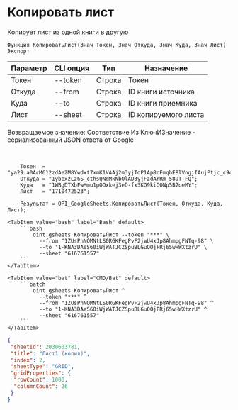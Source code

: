 ﻿---
sidebar_position: 3
---


# Копировать лист
 Копирует лист из одной книги в другую



`Функция КопироватьЛист(Знач Токен, Знач Откуда, Знач Куда, Знач Лист) Экспорт`

  | Параметр | CLI опция | Тип | Назначение |
  |-|-|-|-|
  | Токен | --token | Строка | Токен |
  | Откуда | --from | Строка | ID книги источника |
  | Куда | --to | Строка | ID книги приемника |
  | Лист | --sheet | Строка | ID копируемого листа |

  
  Возвращаемое значение:   Соответствие Из КлючИЗначение - сериализованный JSON ответа от Google

<br/>




```bsl title="Пример кода"
    Токен  = "ya29.a0AcM612zdAe2M8Ywdxt7xmK1VAAj2m3yjTdP1Ap8cFmqbE8lVngjIAujPtjc_c94MCuKNLfn7MSssBd6NfMXDQDrHMUv7Fgjp7cjuXk68n...";
    Откуда = "1ybexzLz6S_cthsQNdMkNbOlAD3yjFzdArRm_589T_FQ";
    Куда   = "1WBgDTXbFwMmu1pOOxkej3eD-fx3KQ9kiQ0Np5B2oeMY";
    Лист   = "1710472523";

    Результат = OPI_GoogleSheets.КопироватьЛист(Токен, Откуда, Куда, Лист);
```
    

 <Tabs>
  
    <TabItem value="bash" label="Bash" default>
        ```bash
            oint gsheets КопироватьЛист --token "***" \
              --from "1ZUsPnNQMNtLS0RGKFegPvF2jwU4xJp8AhmpgFNTq-98" \
              --to "1-KNA3DAeS60iWjWATJCZSpuBLGuOOjFRj65wHWXtzrU" \
              --sheet "616761557"
        ```
    </TabItem>
  
    <TabItem value="bat" label="CMD/Bat" default>
        ```batch
            oint gsheets КопироватьЛист ^
              --token "***" ^
              --from "1ZUsPnNQMNtLS0RGKFegPvF2jwU4xJp8AhmpgFNTq-98" ^
              --to "1-KNA3DAeS60iWjWATJCZSpuBLGuOOjFRj65wHWXtzrU" ^
              --sheet "616761557"
        ```
    </TabItem>
</Tabs>


```json title="Результат"
{
 "sheetId": 2030603781,
 "title": "Лист1 (копия)",
 "index": 2,
 "sheetType": "GRID",
 "gridProperties": {
  "rowCount": 1000,
  "columnCount": 26
 }
}
```
